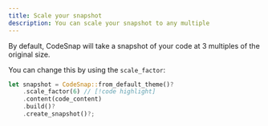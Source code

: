```yaml
---
title: Scale your snapshot
description: You can scale your snapshot to any multiple
---
```


By default, CodeSnap will take a snapshot of your code at 3 multiples of the original size.

You can change this by using the `scale_factor`:

```rust
let snapshot = CodeSnap::from_default_theme()?
    .scale_factor(6) // [!code highlight]
    .content(code_content)
    .build()?
    .create_snapshot()?;
```
